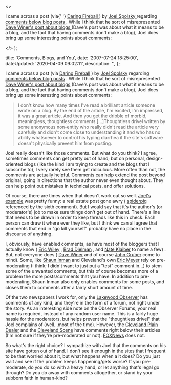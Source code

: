   <>
    <p>
      I came across a post (via{' '}
      <a href="http&#58;//daringfireball.net/" title="Daring Fireball">
        Daring Fireball
      </a>
      ) by <a href="http&#58;//www.joelonsoftware.com" title="Joel Spolsky">
        Joel Spolsky
      </a> regarding <a
        href="http&#58;//www.joelonsoftware.com/items/2007/07/20.html"
        title="Learning from Dave Winer"
      >
        comments below blog posts
      </a>. While I think that he sort of misrepresented <a
        href="http&#58;//www.scripting.com/2007/01/01.html#theUneditedVoiceOfAPerson"
        title="The unedited voice of a person"
      >
        Dave Winer's post about blogs
      </a> (Dave's post was about what it means to be a blog, and the fact that having
      comments don't make a blog), Joel does bring up some interesting points about
      comments&#58;
    </p>
  </>
);


  title: 'Comments, Blogs, and You',
  date: '2007-07-24 18:25:00',
  dateUpdated: '2020-04-09 09:02:11',
  description: '',
};

I came across a post (via [Daring Fireball](http://daringfireball.net/ 'Daring Fireball') ) by [Joel Spolsky](http://www.joelonsoftware.com 'Joel Spolsky') regarding [comments below blog posts](http://www.joelonsoftware.com/items/2007/07/20.html 'Learning from Dave Winer') . While I think that he sort of misrepresented [Dave Winer's post about blogs](http://www.scripting.com/2007/01/01.html#theUneditedVoiceOfAPerson 'The unedited voice of a person') (Dave's post was about what it means to be a blog, and the fact that having comments don't make a blog), Joel does bring up some interesting points about comments:

> I don't know how many times I've read a brilliant article someone wrote on a blog. By the end of the article, I'm excited, I'm impressed, it was a great article. And then you get the dribble of morbid, meaningless, thoughtless comments.[...]Thoughtless drivel written by some anonymous non-entity who really didn't read the article very carefully and didn't come close to understanding it and who has no ability whatsoever to control his typing diarrhea if the site's software doesn't physically prevent him from posting.

Joel really doesn't like those comments. But what do you think? I agree, sometimes comments can get pretty out of hand; but on personal, design-oriented blogs (like the kind I am trying to create and the blogs that I subscribe to), I very rarely see them get ridiculous. More often than not, the comments are actually helpful. Comments can help extend the post beyond original, going in directions that the author never even thought about. They can help point out mistakes in technical posts, and offer solutions.

Of course, there are times when that doesn't work out so well. [Joel's example](http://www.curbed.com/archives/2007/07/18/south_williamsburg_getting_a_little_more_religion.php 'South Williamsburg Getting a Little More Religion') was pretty funny: a real estate post gone awry ( [spiderpig](http://en.wikipedia.org/wiki/Spiderpig 'Spiderpig') referenced by the sixth comment). But I would say that it's the author's (or moderator's) job to make sure things don't get out of hand. There's a line that needs to be drawn in order to keep threads like this in check. Each person can draw it where ever they like, but I think we can all agree that comments that end in "go kill yourself" probably have no place in the discourse of anything.

I, obviously, have enabled comments, as have most of the bloggers that I actually know ( [Eric Wiley](http://www.wileymedia.com/weblog/ 'Eric Wiley') , [Brad Dielman](http://braddielman.com/ 'Brad Dielman') , and [Nate Klaiber](http://www.nateklaiber.com/ 'Nate Klaiber') to name a few) . But, not everyone does ( [Dave Winer](http://www.scripting.com/ 'Scripting News') and of course [John Gruber](http://daringfireball.net/ 'John Gruber') come to mind). Some, like [Shaun Inman](http://shauninman.com/ 'Shaun Inman') and Cleveland's own [Eric Meyer](http://meyerweb.com 'Eric Meyer') rely on pre-moderating (I think; I didn't want to just put a "test" comment in...) to stem some of the unwanted comments, but this of course becomes more of a problem the more posts/comments that you have. In addition to pre-moderating, Shaun Inman also only enables comments for some posts, and closes them to comments after a fairly short amount of time.

Of the two newspapers I work for, only the [Lakewood Observer](http://lakewoodobserver.com 'The Lakewood Observer') has comments of any kind, and they're in the form of a forum, not right under the story. As an interesting side note on the Observer Forums, your real name is required, instead of any random user name. This is a fairly huge hassle for the moderators, but helps prevent the "thoughtless drivel" that Joel complains of (well...most of the time). However, the [Cleveland Plain Dealer](http://cleveland.com 'Cleveland Plain Dealer') and the [Cleveland Scene](http://www.clevescene.com/ 'Cleveland Scene') have comments right below their articles (I'm not sure if they're pre-moderated or not). [FOXNews](http://foxnews.com 'FOXNews') does not.

So what's the right choice? I sympathize with Joel that the comments on his site have gotten out of hand. I don't see it enough in the sites that I frequent to be that worried about it, but what happens when a it does? Do you just wait and see if the problem keeps happening/gets worse? If you pre-moderate, do you do so with a heavy hand, or let anything that's legal go through? Do you do away with comments altogether, or stand by your subborn faith in human-kind?
